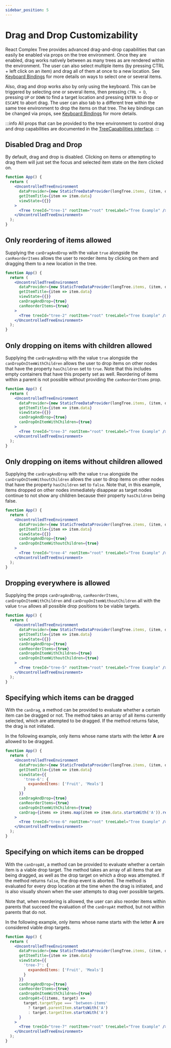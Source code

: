 ```yaml
---
sidebar_position: 5
---
```


# Drag and Drop Customizability

React Complex Tree provides advanced drag-and-drop capabilities that can easily be enabled via props on
the tree environment. Once they are enabled, drag works natively between as many trees as are rendered
within the environment. The user can also select multiple items (by pressing CTRL + left click on an item)
and drag all of them at once to a new location. See [Keyboard Bindings](/docs/guides/keyboard)
for more details on ways to select one or several items.

Also, drag and drop works also by only using the keyboard. This can be triggered by selecting one or several
items, then pressing `CTRL + D`, pressing `UP` or `DOWN` to find a target location and pressing `ENTER` to drop or
`ESCAPE` to abort drag. The user can also tab to a different tree within the same tree environment to drop the items
on that tree. The key bindings can be changed via props, see [Keyboard Bindings](/docs/guides/keyboard)
for more details.

:::info
All props that can be provided to the tree environment to control drag and drop capabilities are documented
in the [TreeCapabilities interface](/docs/api/interfaces/treecapabilities).
:::

## Disabled Drag and Drop

By default, drag and drop is disabled. Clicking on items or attempting to drag them will just set the focus
and selected item state on the item clicked on.

```jsx live
function App() {
  return (
    <UncontrolledTreeEnvironment
      dataProvider={new StaticTreeDataProvider(longTree.items, (item, data) => ({ ...item, data }))}
      getItemTitle={item => item.data}
      viewState={{}}
    >
      <Tree treeId="tree-1" rootItem="root" treeLabel="Tree Example" />
    </UncontrolledTreeEnvironment>
  );
}
```

## Only reordering of items allowed

Supplying the `canDragAndDrop` with the value `true` alongside the `canReorderItems` allows the user
to reorder items by clicking on them and dragging them to a new location in the tree.

```jsx live
function App() {
  return (
    <UncontrolledTreeEnvironment
      dataProvider={new StaticTreeDataProvider(longTree.items, (item, data) => ({ ...item, data }))}
      getItemTitle={item => item.data}
      viewState={{}}
      canDragAndDrop={true}
      canReorderItems={true}
    >
      <Tree treeId="tree-2" rootItem="root" treeLabel="Tree Example" />
    </UncontrolledTreeEnvironment>
  );
}
```

## Only dropping on items with children allowed

Supplying the `canDragAndDrop` with the value `true` alongside the `canDropOnItemWithChildren` allows the user
to drop items on other nodes that have the property `hasChildren` set to `true`. Note that this includes empty
containers that have this property set as well. Reordering of items within a parent is not possible without
providing the `canReorderItems` prop.

```jsx live
function App() {
  return (
    <UncontrolledTreeEnvironment
      dataProvider={new StaticTreeDataProvider(longTree.items, (item, data) => ({ ...item, data }))}
      getItemTitle={item => item.data}
      viewState={{}}
      canDragAndDrop={true}
      canDropOnItemWithChildren={true}
    >
      <Tree treeId="tree-3" rootItem="root" treeLabel="Tree Example" />
    </UncontrolledTreeEnvironment>
  );
}
```

## Only dropping on items without children allowed

Supplying the `canDragAndDrop` with the value `true` alongside the `canDropOnItemWithoutChildren` allows the user
to drop items on other nodes that have the property `hasChildren` set to `false`. Note that, in this example,
items dropped on other nodes immediately disappear as target nodes continue to not show any children because
their property `hasChildren` being false.

```jsx live
function App() {
  return (
    <UncontrolledTreeEnvironment
      dataProvider={new StaticTreeDataProvider(longTree.items, (item, data) => ({ ...item, data }))}
      getItemTitle={item => item.data}
      viewState={{}}
      canDragAndDrop={true}
      canDropOnItemWithoutChildren={true}
    >
      <Tree treeId="tree-4" rootItem="root" treeLabel="Tree Example" />
    </UncontrolledTreeEnvironment>
  );
}
```

## Dropping everywhere is allowed

Supplying the props `canDragAndDrop`, `canReorderItems`, `canDropOnItemWithChildren` and `canDropOnItemWithoutChildren`
all with the value `true` allows all possible drop positions to be viable targets.

```jsx live
function App() {
  return (
    <UncontrolledTreeEnvironment
      dataProvider={new StaticTreeDataProvider(longTree.items, (item, data) => ({ ...item, data }))}
      getItemTitle={item => item.data}
      viewState={{}}
      canDragAndDrop={true}
      canReorderItems={true}
      canDropOnItemWithChildren={true}
      canDropOnItemWithoutChildren={true}
    >
      <Tree treeId="tree-5" rootItem="root" treeLabel="Tree Example" />
    </UncontrolledTreeEnvironment>
  );
}
```

## Specifying which items can be dragged

With the `canDrag`, a method can be provided to evaluate whether a certain item can be dragged or not.
The method takes an array of all items currently selected, which are attempted to be dragged. If the method
returns false, the drag is not initiated.

In the following example, only items whose name starts with the letter __A__ are allowed to be dragged.

```jsx live
function App() {
  return (
    <UncontrolledTreeEnvironment
      dataProvider={new StaticTreeDataProvider(longTree.items, (item, data) => ({ ...item, data }))}
      getItemTitle={item => item.data}
      viewState={{
        'tree-6': {
          expandedItems: ['Fruit', 'Meals']
        }
      }}
      canDragAndDrop={true}
      canReorderItems={true}
      canDropOnItemWithChildren={true}
      canDrag={items => items.map(item => item.data.startsWith('A')).reduce((a, b) => a && b, true)}
    >
      <Tree treeId="tree-6" rootItem="root" treeLabel="Tree Example" />
    </UncontrolledTreeEnvironment>
  );
}
```

## Specifying on which items can be dropped

With the `canDropAt`, a method can be provided to evaluate whether a certain item is a viable drop target.
The method takes an array of all items that are being dragged, as well as the drop target on which a drop
was attempted. If the method returns `false`, the drop event is aborted. The method is evaluated for every
drop location at the time when the drag is initiated, and is also visually shown when the user attempts
to drag over possible targets.

Note that, when reordering is allowed, the user can also reorder items within parents that succeed the evaluation
of the `canDropAt` method, but not within parents that do not.

In the following example, only items whose name starts with the letter __A__ are considered viable drop targets.

```jsx live
function App() {
  return (
    <UncontrolledTreeEnvironment
      dataProvider={new StaticTreeDataProvider(longTree.items, (item, data) => ({ ...item, data }))}
      getItemTitle={item => item.data}
      viewState={{
        'tree-7': {
          expandedItems: ['Fruit', 'Meals']
        }
      }}
      canDragAndDrop={true}
      canReorderItems={true}
      canDropOnItemWithChildren={true}
      canDropAt={(items, target) =>
        target.targetType === 'between-items'
          ? target.parentItem.startsWith('A')
          : target.targetItem.startsWith('A')
      }
    >
      <Tree treeId="tree-7" rootItem="root" treeLabel="Tree Example" />
    </UncontrolledTreeEnvironment>
  );
}
```
